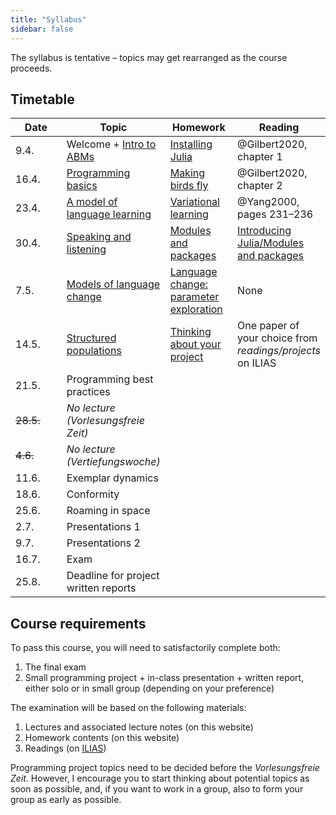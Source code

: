 ```yaml
---
title: "Syllabus"
sidebar: false
---
```


::: {.callout-note}
The syllabus is tentative -- topics may get rearranged as the course proceeds.
:::


## Timetable

| Date    | Topic    | Homework | Reading |
|---------|---------|--------|-------|
| 9.4.		| Welcome + [Intro to ABMs](lectures/intro.qmd)					| [Installing Julia](homework/installing-julia.qmd) | @Gilbert2020, chapter 1 |
| 16.4.		| [Programming basics](lectures/basics.qmd) | [Making birds fly](homework/fly.qmd) | @Gilbert2020, chapter 2 |
| 23.4.		|	[A model of language learning](lectures/learning.qmd) | [Variational learning](homework/vl.qmd) | @Yang2000, pages 231--236 |
| 30.4.		|	[Speaking and listening](lectures/speaking.qmd)	| [Modules and packages](homework/modules.qmd) | [Introducing Julia/Modules and packages](https://en.wikibooks.org/wiki/Introducing_Julia/Modules_and_packages) |
| 7.5.		| [Models of language change](lectures/change.qmd) | [Language change: parameter exploration](homework/change.qmd) | None |
| 14.5.		| [Structured populations](lectures/structured.qmd) | [Thinking about your project](homework/project.qmd) | One paper of your choice from *readings/projects* on ILIAS |
| 21.5.		|	Programming best practices				| | |
| ~~28.5.~~ | *No lecture (Vorlesungsfreie Zeit)*					| | |
| ~~4.6.~~  |	*No lecture (Vertiefungswoche)*				| | |
| 11.6.		| Exemplar dynamics				| | |
| 18.6.		|	Conformity				| | |
| 25.6.		|	Roaming in space				| | |
| 2.7.		| Presentations 1					| | |
| 9.7.		|	Presentations 2				| | |
| 16.7.		| Exam					| | |
| 25.8.		| Deadline for project written reports	| | |


## Course requirements

To pass this course, you will need to satisfactorily complete both:

1. The final exam
1. Small programming project + in-class presentation + written report, either solo or in small group (depending on your preference)

The examination will be based on the following materials:

1. Lectures and associated lecture notes (on this website)
1. Homework contents (on this website)
1. Readings (on [ILIAS](https://ilias.uni-konstanz.de/goto_ILIASKONSTANZ_crs_1712980.html))

Programming project topics need to be decided before the *Vorlesungsfreie Zeit*. However, I encourage you to start thinking about potential topics as soon as possible, and, if you want to work in a group, also to form your group as early as possible.
